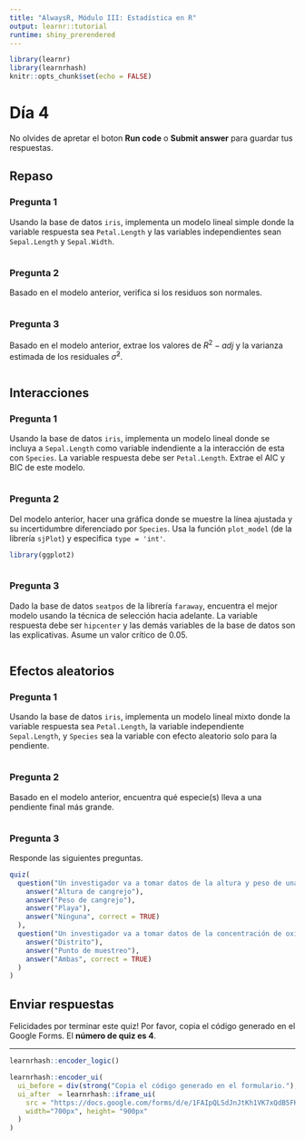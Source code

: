 ```yaml
---
title: "AlwaysR, Módulo III: Estadística en R"
output: learnr::tutorial
runtime: shiny_prerendered
---
```


```r
library(learnr)
library(learnrhash)
knitr::opts_chunk$set(echo = FALSE)
```

# Día 4

No olvides de apretar el boton **Run code** o **Submit answer** para guardar tus respuestas.

## Repaso

### Pregunta 1 

Usando la base de datos `iris`, implementa un modelo lineal simple donde la variable respuesta sea `Petal.Length` y las variables independientes sean `Sepal.Length` y `Sepal.Width`.

```r

```

### Pregunta 2

Basado en el modelo anterior, verifica si los residuos son normales.

```r

```

### Pregunta 3

Basado en el modelo anterior, extrae los valores de $R^2-adj$ y la varianza estimada de los residuales $\hat{\sigma}^2$.

```r

```

## Interacciones

### Pregunta 1 

Usando la base de datos `iris`, implementa un modelo lineal donde se incluya a `Sepal.Length` como variable indendiente a la interacción de esta con `Species`. La variable respuesta debe ser `Petal.Length`. Extrae el AIC y BIC de este modelo.

```r

```

### Pregunta 2 

Del modelo anterior, hacer una gráfica donde se muestre la línea ajustada y su incertidumbre diferenciado por `Species`. Usa la función `plot_model` (de la librería `sjPlot`) y especifica `type = 'int'`.

```r
library(ggplot2)
```

```r

```

### Pregunta 3 

Dado la base de datos `seatpos` de la librería `faraway`, encuentra el mejor modelo usando la técnica de selección hacia adelante. La variable respuesta debe ser `hipcenter` y las demás variables de la base de datos son las explicativas. Asume un valor crítico de 0.05.

```r

```

## Efectos aleatorios

### Pregunta 1 

Usando la base de datos `iris`, implementa un modelo lineal mixto donde la variable respuesta sea `Petal.Length`, la variable independiente `Sepal.Length`, y `Species` sea la variable con efecto aleatorio solo para la pendiente.

```r

```

### Pregunta 2

Basado en el modelo anterior, encuentra qué especie(s) lleva a una pendiente final más grande.

```r

```

### Pregunta 3

Responde las siguientes preguntas.

```r
quiz(
  question("Un investigador va a tomar datos de la altura y peso de una especie de cangrejo a tres playas de México. ¿Qué variable puede ser incorporada como un efecto aleatorio en un modelo lineal?",
    answer("Altura de cangrejo"),
    answer("Peso de cangrejo"),
    answer("Playa"),
    answer("Ninguna", correct = TRUE)
  ),
  question("Un investigador va a tomar datos de la concentración de oxígeno y plomo en el ambiente en 20 distritos de la Ciudad de México. Dentro de cada distrito establece 10 puntos de muestreo y en cada uno de estos toma cinco muestras. ¿Qué variable(s) puede ser incorporada como un efecto aleatorio en un modelo lineal?",
    answer("Distrito"),
    answer("Punto de muestreo"),
    answer("Ambas", correct = TRUE)
  )
)
```

## Enviar respuestas

Felicidades por terminar este quiz! Por favor, copia el código generado en el Google Forms. El **número de quiz es 4**.

---

```r
learnrhash::encoder_logic()
```


```r
learnrhash::encoder_ui(
  ui_before = div(strong("Copia el código generado en el formulario."), br(), br()),
  ui_after  = learnrhash::iframe_ui(
    src = "https://docs.google.com/forms/d/e/1FAIpQLSdJnJtKh1VK7xQdB5FKscRhn7gxz2R0jxRBLdWvLBHTnk70CA/viewform",
    width="700px", height= "900px"
  )
)
```
